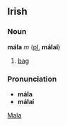 ==Irish==
===Noun===
'''mála''' ''m'' ([[plural|pl.]] '''málaí''')

#[[bag]]

===Pronunciation===
*'''mála''' {{IPA|[mɑːlə]}}
*'''málaí''' {{IPA|[mɑːliː]}}

[[Category:Irish language|Mala]]